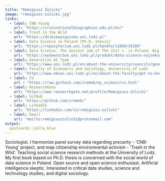 ```yaml
---
title: "Remigiusz Żulicki"
image: "remigiusz-zulicki.jpg"
links:
  - label: CNB-Young
    url: "https://crossnationalbiographies.edu.pl/en/"
  - label: Trash in the Wild
    url: "https://dzikiewysypiska.uni.lodz.pl"
  - label: Data Science in Poland [Ph.D. thesis]
    url: "https://repozytorium.uni.lodz.pl/handle/11089/35209" 
  - label: Data Science. The Sexiest Job of The 21st c. in Poland. Big data, AI and Power Point [book]
    url: "https://wydawnictwo.uni.lodz.pl/produkt/data-science-najseksowniejszy-zawod-xxi-wieku-w-polsce/" 
  - label: Generative AI Team
    url: "https://www.uni.lodz.pl/en/about-the-university/councils/generative-ai-team-at-the-university-of-lodz"
  - label: Faculty of Economics and Sociology, University of Lodz
    url: "https://www.eksoc.uni.lodz.pl/en/about-the-faculty/get-to-know-eksoc"
  - label: CV
    url : "https://raw.githack.com/zremek/my_cv/main/cv.html"
  - label: ResearchGate
    url: "https://www.researchgate.net/profile/Remigiusz-Zulicki"
  - label: GitHub
    url: "https://github.com/zremek/"
  - label: LinkedIn
    url: "https://linkedin.com/in/remigiusz-zulicki"
  - label: Email
    url: "mailto:remigiuszzulicki@protonmail.com"
output:
  postcards::jolla_blue
---
```

 
Sociologist. I harmonize panel survey data regarding precarity - 'CNB-Young' project, and map citizenship environmental activism - 'Trash in the Wild'. Teaching social science research methods at the University of Lodz. My first book based on Ph.D. thesis is concerned with the social world of data science in Poland. Open source and open science enthusiast. Artificial intelligence skeptic. Interested in critical data studies, science and technology studies, and digital sociology.  
